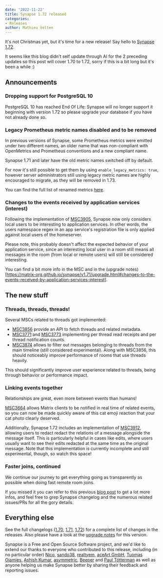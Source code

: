 ```yaml
---
date: '2022-11-22'
title: Synapse 1.72 released
categories:
- Releases
author: Mathieu Velten
---
```


It's not Christmas yet, but it's time for a new release! Say hello to [Synapse
1.72](https://github.com/matrix-org/synapse/releases/tag/v1.72.0).

It seems like this blog didn't self update through AI for the 2 preceding
updates so this post will cover 1.70 to 1.72, sorry if this is a bit long but
it's been a while :)

## Announcements

### Dropping support for PostgreSQL 10

PostgreSQL 10 has reached End Of Life: Synapse will no longer support it
beginning with version 1.72 so please upgrade your database if you have not
already done so.

### Legacy Prometheus metric names disabled and to be removed

In previous versions of Synapse, some Prometheus metrics were emitted under two
different names, an older name that was non-compliant with OpenMetrics and
Prometheus conventions and a new compliant name.

Synapse 1.71 and later have the old metric names switched off by default.

For now it's still possible to get them by using `enable_legacy_metrics: true`,
however server administrators still using legacy metric names are highly
encouraged to migrate, as they will be removed in 1.73.

You can find the full list of renamed metrics
[here](https://matrix-org.github.io/synapse/v1.72/metrics-howto.html#renaming-of-metrics--deprecation-of-old-names-in-12).

### Changes to the events received by application services (interest)

Following the implementation of
[MSC3905](https://github.com/matrix-org/matrix-spec-proposals/pull/3905),
Synapse now only considers local users to be interesting to application
services. In other words, the users namespace regex in an app service's
registration file is only applied against local users of the homeserver.

Please note, this probably doesn't affect the expected behavior of your
application service, since an interesting local user in a room still means all
messages in the room (from local or remote users) will still be considered
interesting.

You can find a bit more info in the MSC and in the (upgrade
notes)[https://matrix-org.github.io/synapse/v1.71/upgrade.html#changes-to-the-events-received-by-application-services-interest].

## The new stuff

### Threads, threads, threads!

Several MSCs related to threads got implemented:
- [MSC3856](https://github.com/matrix-org/matrix-spec-proposals/pull/3856)
  provide an API to fetch threads and related metadata.
- [MSC3771](https://github.com/matrix-org/matrix-spec-proposals/pull/3771) and
  [MSC3773](https://github.com/matrix-org/matrix-spec-proposals/pull/3773)
  implementing per thread read receipts and per thread notification counts.
- [MSC3874](https://github.com/matrix-org/matrix-spec-proposals/pull/3874)
  allows to filter out messages belonging to threads from the main timeline
  (still considered experimental). Along with MSC3856, this should noticeably
  improve performance of rooms that use threads heavily.

This should significantly improve user experience related to threads, being
through behavior or performance impact.

### Linking events together

Relationships are great, even more between events than humans!

[MSC3664](https://github.com/matrix-org/matrix-spec-proposals/pull/3664) allows
Matrix clients to be notified in real time of related events, so you can now be
made quickly aware of this cat emoji reaction that your cat photo clearly
deserved.

Additionally, Synapse 1.72 includes an implementation of
[MSC3912](https://github.com/matrix-org/matrix-spec-proposals/pull/3912),
allowing users to redact redact the relations of a message alongside the message
itself. This is particularly helpful in cases like edits, where users usually
want to see their edits redacted at the same time as the original message. Note
that this implementation is currently incomplete and still experimental, though,
so watch this space!

### Faster joins, continued

We continue our journey to get everything going as transparently as possible
when doing fast remote room joins.

If you missed it you can refer to this previous [blog
post](https://matrix.org/blog/2022/10/18/testing-faster-remote-room-joins) to
get a lot more infos, and feel free to grep Synapse changelog and the numerous
related issues/PRs for all the gory details.

## Everything else

See the full changelogs
([1.70](https://github.com/matrix-org/synapse/releases/tag/v1.70.0),
[1.71](https://github.com/matrix-org/synapse/releases/tag/v1.71.0),
[1.72](https://github.com/matrix-org/synapse/releases/tag/v1.72.0)) for a
complete list of changes in the releases. Also please have a look at the
[upgrade
notes](https://matrix-org.github.io/synapse/v1.72/upgrade#upgrading-to-v1720)
for this version.

Synapse is a Free and Open Source Software project, and we'd like to extend our
thanks to everyone who contributed to this release, including (in no particular
order) [Nico](https://github.com/deepbluev7),
[sando38](https://github.com/sando38), [realtyem](https://github.com/realtyem),
[aceArt GmbH](https://github.com/aceArt-GmbH), [Tuomas
Ojamies](https://github.com/tuojamie), [Ashish
Kumar](https://github.com/ashfame), [asymmetric](https://github.com/asymmetric),
[Beeper](https://www.beeper.com/) and [Paul Tötterman](https://github.com/ptman)
as well as anyone helping us make Synapse better by sharing their feedback and
reporting issues.

